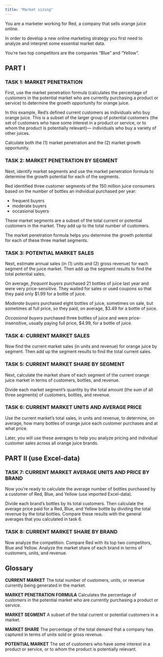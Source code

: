 ```yaml
---
title: "Market sizing"
---
```


You are a marketer working for Red, a company that sells orange juice online. 

In order to develop a new online marketing strategy you first need to analyze and interpret some essential market data. 

You’re two top competitors are the companies “Blue” and “Yellow”. 


## PART I

### TASK 1: MARKET PENETRATION

First, use the market penetration formula (calculates the percentage of customers in the potential market who are currently purchasing a product or service) to determine the growth opportunity for orange juice. 

In this example, Red’s defined current customers as individuals who buy orange juice. This is a subset of the larger group of potential customers (the set of customers who have some interest in a product or service, or to whom the product is potentially relevant)— individuals who buy a variety of other juices. 

Calculate both the (1) market penetration and the (2) market growth opportunity.

### TASK 2: MARKET PENETRATION BY SEGMENT

Next, identify market segments and use the market penetration formula to determine the growth potential for each of the segments.

Red identified three customer segments of the 150 million juice consumers based on the number of bottles an individual purchased per year: 

- frequent buyers
- moderate buyers 
- occasional buyers 

These market segments are a subset of the total current or potential customers in the market. They add up to the total number of customers. 

The market penetration formula helps you determine the growth potential for each of these three market segments.

### TASK 3: POTENTIAL MARKET SALES

Next, estimate annual sales (in (1) units and (2) gross revenue) for each segment of the juice market. Then add up the segment results to find the total potential sales. 

On average, *frequent buyers* purchased 21 bottles of juice last year and were very price-sensitive. They waited for sales or used coupons so that they paid only $1.99 for a bottle of juice. 

*Moderate buyers* purchased eight bottles of juice, sometimes on sale, but sometimes at full price, so they paid, on average, $3.49 for a bottle of juice. 

*Occasional buyers* purchased three bottles of juice and were price-insensitive, usually paying full price, $4.99, for a bottle of juice.

### TASK 4: CURRENT MARKET SALES

Now find the current market sales (in units and revenue) for orange juice by segment. Then add up the segment results to find the total current sales.

### TASK 5: CURRENT MARKET SHARE BY SEGMENT

Next, calculate the market share of each segment of the current orange juice market in terms of customers, bottles, and revenue.

Divide each market segment’s quantity by the total amount (the sum of all three segments) of customers, bottles, and revenue.

### TASK 6: CURRENT MARKET UNITS AND AVERAGE PRICE

Use the current market’s total sales, in units and revenue, to determine, on average, how many bottles of orange juice each customer purchases and at what price. 

Later, you will use these averages to help you analyze pricing and individual customer sales across all orange juice brands.

## PART II (use Excel-data)

### TASK 7: CURRENT MARKET AVERAGE UNITS AND PRICE BY BRAND

Now you’re ready to calculate the average number of bottles purchased by a customer of Red, Blue, and Yellow (use imported Excel-data). 

Divide each brand’s bottles by its total customers. Then calculate the average price paid for a Red, Blue, and Yellow bottle by dividing the total revenue by the total bottles. Compare these results with the general averages that you calculated in task 6.

### TASK 8: CURRENT MARKET SHARE BY BRAND

Now analyze the competition. Compare Red with its top two competitors, Blue and Yellow. Analyze the market share of each brand in terms of customers, units, and revenue.


## Glossary

**CURRENT MARKET**
The total number of customers, units, or revenue currently being generated in the market.

**MARKET PENETRATION FORMULA**
Calculates the percentage of customers in the potential market who are currently purchasing a product or service.

**MARKET SEGMENT**
A subset of the total current or potential customers in a market.

**MARKET SHARE**
The percentage of the total demand that a company has captured in terms of units sold or gross revenue.

**POTENTIAL MARKET**
The set of customers who have some interest in a product or service, or to whom the product is potentially relevant.
